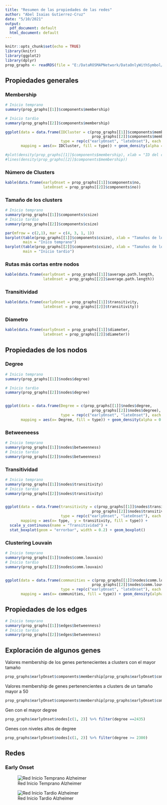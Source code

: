 ```yaml
---
title: "Resumen de las propiedades de las redes"
author: "Abel Isaias Gutierrez-Cruz"
date: "5/10/2021"
output:
  pdf_document: default
  html_document: default
---
```


```r
knitr::opts_chunk$set(echo = TRUE)
library(knitr)
library(ggplot2)
library(dplyr)
prop_graphs <- readRDS(file = "E:/DataROSMAPNetwork/DataOnlyWithSymbol/prop_graphs.rds")
```


## Propiedades generales
### Membership 
```r
# Inicio temprano 
summary(prop_graphs[[1]]$components$membership)

# Inicio tardio 
summary(prop_graphs[[2]]$components$membership)

ggplot(data = data.frame(IDCluster = c(prop_graphs[[1]]$components$membership, 
                                       prop_graphs[[2]]$components$membership), 
                         type = rep(c("earlyOnset", "lateOnset"), each = 16319)), 
       mapping = aes(x= IDCluster, fill = type)) + geom_density(alpha = 0.4)

#plot(density(prop_graphs[[1]]$components$membership), xlab = "ID del cluster")
#lines(density(prop_graphs[[2]]$components$membership))
```

### Número de Clusters

```r
kable(data.frame(earlyOnset = prop_graphs[[1]]$components$no, 
                 lateOnset = prop_graphs[[2]]$components$no))
```



### Tamaño de los clusters 
```r
# Inicio temprano 
summary(prop_graphs[[1]]$components$csize)
# Inicio tardio 
summary(prop_graphs[[2]]$components$csize)

par(mfrow = c(2,1), mar = c(4, 3, 1, 1))
barplot(table(prop_graphs[[1]]$components$csize), xlab = "Tamaños de los clusters", 
        main = "Inico temprano")
barplot(table(prop_graphs[[2]]$components$csize), xlab = "Tamaños de los clusters", 
        main = "Inicio tardio")
```

### Rutas más cortas entre nodos 
```r
kable(data.frame(earlyOnset = prop_graphs[[1]]$average.path.length, 
                 lateOnset = prop_graphs[[2]]$average.path.length))
```

### Transitividad 
```r
kable(data.frame(earlyOnset = prop_graphs[[1]]$transitivity, 
                 lateOnset = prop_graphs[[2]]$transitivity))
```

### Diametro 
```r
kable(data.frame(earlyOnset = prop_graphs[[1]]$diameter, 
                 lateOnset = prop_graphs[[2]]$diameter))

```

## Propiedades de los nodos

### Degree 
```r
# Inicio temprano 
summary(prop_graphs[[1]]$nodes$degree)

# Inicio tardio 
summary(prop_graphs[[2]]$nodes$degree)


ggplot(data = data.frame(Degree = c(prop_graphs[[1]]$nodes$degree, 
                                       prop_graphs[[2]]$nodes$degree), 
                         type = rep(c("earlyOnset", "lateOnset"), each = 16319)), 
       mapping = aes(x= Degree, fill = type)) + geom_density(alpha = 0.4)
```

### Betweeneess
```r
# Inicio temprano 
summary(prop_graphs[[1]]$nodes$betweenness)
# Inicio tardio 
summary(prop_graphs[[2]]$nodes$betweenness)
```

### Transitividad 
```r
# Inicio temprano 
summary(prop_graphs[[1]]$nodes$transitivity)
# Inicio tardio 
summary(prop_graphs[[2]]$nodes$transitivity)


ggplot(data = data.frame(transitivity = c(prop_graphs[[1]]$nodes$transitivity, 
                                       prop_graphs[[2]]$nodes$transitivity), 
                         type = rep(c("earlyOnset", "lateOnset"), each = 16319)), 
       mapping = aes(x= type,  y = transitivity, fill = type)) + 
  scale_y_continuous(name = "Transitividad") + 
  stat_boxplot(geom = "errorbar", width = 0.2) + geom_boxplot()

```

### Clustering Louvain 
```r
# Inicio temprano 
summary(prop_graphs[[1]]$nodes$comm.louvain)
# Inicio tardio 
summary(prop_graphs[[2]]$nodes$comm.louvain)


ggplot(data = data.frame(communities = c(prop_graphs[[1]]$nodes$comm.louvain, 
                                       prop_graphs[[2]]$nodes$comm.louvain), 
                         type = rep(c("earlyOnset", "lateOnset"), each = 16319)), 
       mapping = aes(x= communities, fill = type)) + geom_density(alpha = 0.4)
```

## Propiedades de los edges 

```r
# Inicio temprano 
summary(prop_graphs[[1]]$edges$betweenness)
# Inicio tardio 
summary(prop_graphs[[2]]$edges$betweenness)
```

## Exploración de algunos genes 

Valores membership de los genes pertenecientes a clusters con el mayor tamaño
```r
prop_graphs$earlyOnset$components$membership[prop_graphs$earlyOnset$components$csize  == 11738]
```

Valores membership de genes pertenencientes a clusters de un tamaño mayor a 50 
```r
prop_graphs$earlyOnset$components$membership[prop_graphs$earlyOnset$components$csize  > 50 ]
```

Gen con el mayor degree 
```r
prop_graphs$earlyOnset$nodes[c(1, 2)] %>% filter(degree ==2435)
```

Genes con niveles altos de degree 
```r
prop_graphs$earlyOnset$nodes[c(1, 2)] %>% filter(degree >= 2300)
```


## Redes 

### Early Onset 
![Red Inicio Temprano Alzheimer](earlyOnset.png)

![Red Inicio Tardio Alzheimer](lateOnset.png)
